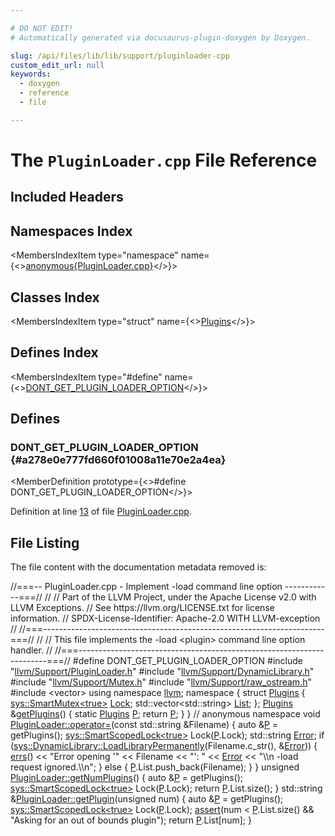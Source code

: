 ```yaml
---

# DO NOT EDIT!
# Automatically generated via docusaurus-plugin-doxygen by Doxygen.

slug: /api/files/lib/lib/support/pluginloader-cpp
custom_edit_url: null
keywords:
  - doxygen
  - reference
  - file

---
```





# The `PluginLoader.cpp` File Reference

<DoxygenPage pluginConfig={pluginConfig}>



## Included Headers

<IncludesList>
<IncludesListItem
  filePath="llvm/Support/PluginLoader.h"
  permalink="/docs/api/files/include/include/llvm/include/llvm/support/pluginloader-h"
  isLocal="true" />
<IncludesListItem
  filePath="llvm/Support/DynamicLibrary.h"
  permalink="/docs/api/files/include/include/llvm/include/llvm/support/dynamiclibrary-h"
  isLocal="true" />
<IncludesListItem
  filePath="llvm/Support/Mutex.h"
  permalink="/docs/api/files/include/include/llvm/include/llvm/support/mutex-h"
  isLocal="true" />
<IncludesListItem
  filePath="llvm/Support/raw_ostream.h"
  permalink="/docs/api/files/include/include/llvm/include/llvm/support/raw-ostream-h"
  isLocal="true" />
<IncludesListItem
  filePath="vector"
  permalink=""
  isLocal="false" />
</IncludesList>

## Namespaces Index

<MembersIndex>

<MembersIndexItem
  type="namespace"
  name={<><a href="/docs/api/namespaces/anonymous-pluginloader-cpp-">anonymous&#123;PluginLoader.cpp&#125;</a></>}>
</MembersIndexItem>

</MembersIndex>

## Classes Index

<MembersIndex>

<MembersIndexItem
  type="struct"
  name={<><a href="/docs/api/structs/anonymous-namespace-pluginloader-cpp-/plugins">Plugins</a></>}>
</MembersIndexItem>

</MembersIndex>

## Defines Index

<MembersIndex>

<MembersIndexItem
  type="#define"
  name={<><a href="#a278e0e777fd660f01008a11e70e2a4ea">DONT&#95;GET&#95;PLUGIN&#95;LOADER&#95;OPTION</a></>}>
</MembersIndexItem>

</MembersIndex>


<SectionDefinition>

## Defines

### DONT&#95;GET&#95;PLUGIN&#95;LOADER&#95;OPTION {#a278e0e777fd660f01008a11e70e2a4ea}

<MemberDefinition
  prototype={<>#define DONT&#95;GET&#95;PLUGIN&#95;LOADER&#95;OPTION</>}>

Definition at line <a href="#l00013">13</a> of file <a href="/docs/api/files/lib/lib/support/pluginloader-cpp">PluginLoader.cpp</a>.
</MemberDefinition>

</SectionDefinition>

## File Listing

The file content with the documentation metadata removed is:

<ProgramListing>

<Link id="l00001" /><CodeLine lineNumber="1"><span class="doxyHighlightComment">//===-- PluginLoader.cpp - Implement -load command line option ------------===//</span></CodeLine>
<Link id="l00002" /><CodeLine lineNumber="2"><span class="doxyHighlightComment">//</span></CodeLine>
<Link id="l00003" /><CodeLine lineNumber="3"><span class="doxyHighlightComment">// Part of the LLVM Project, under the Apache License v2.0 with LLVM Exceptions.</span></CodeLine>
<Link id="l00004" /><CodeLine lineNumber="4"><span class="doxyHighlightComment">// See https://llvm.org/LICENSE.txt for license information.</span></CodeLine>
<Link id="l00005" /><CodeLine lineNumber="5"><span class="doxyHighlightComment">// SPDX-License-Identifier: Apache-2.0 WITH LLVM-exception</span></CodeLine>
<Link id="l00006" /><CodeLine lineNumber="6"><span class="doxyHighlightComment">//</span></CodeLine>
<Link id="l00007" /><CodeLine lineNumber="7"><span class="doxyHighlightComment">//===----------------------------------------------------------------------===//</span></CodeLine>
<Link id="l00008" /><CodeLine lineNumber="8"><span class="doxyHighlightComment">//</span></CodeLine>
<Link id="l00009" /><CodeLine lineNumber="9"><span class="doxyHighlightComment">// This file implements the -load &lt;plugin&gt; command line option handler.</span></CodeLine>
<Link id="l00010" /><CodeLine lineNumber="10"><span class="doxyHighlightComment">//</span></CodeLine>
<Link id="l00011" /><CodeLine lineNumber="11"><span class="doxyHighlightComment">//===----------------------------------------------------------------------===//</span></CodeLine>
<Link id="l00012" /><CodeLine lineNumber="12"></CodeLine>
<Link id="l00013" /><CodeLine lineNumber="13" lineLink="#a278e0e777fd660f01008a11e70e2a4ea"><span class="doxyHighlightPreprocessor">#define DONT&#95;GET&#95;PLUGIN&#95;LOADER&#95;OPTION</span></CodeLine>
<Link id="l00014" /><CodeLine lineNumber="14"><span class="doxyHighlightPreprocessor">#include &quot;<a href="/docs/api/files/include/include/llvm/include/llvm/support/pluginloader-h">llvm/Support/PluginLoader.h</a>&quot;</span></CodeLine>
<Link id="l00015" /><CodeLine lineNumber="15"><span class="doxyHighlightPreprocessor">#include &quot;<a href="/docs/api/files/include/include/llvm/include/llvm/support/dynamiclibrary-h">llvm/Support/DynamicLibrary.h</a>&quot;</span></CodeLine>
<Link id="l00016" /><CodeLine lineNumber="16"><span class="doxyHighlightPreprocessor">#include &quot;<a href="/docs/api/files/include/include/llvm/include/llvm/support/mutex-h">llvm/Support/Mutex.h</a>&quot;</span></CodeLine>
<Link id="l00017" /><CodeLine lineNumber="17"><span class="doxyHighlightPreprocessor">#include &quot;<a href="/docs/api/files/include/include/llvm/include/llvm/support/raw-ostream-h">llvm/Support/raw&#95;ostream.h</a>&quot;</span></CodeLine>
<Link id="l00018" /><CodeLine lineNumber="18"><span class="doxyHighlightPreprocessor">#include &lt;vector&gt;</span></CodeLine>
<Link id="l00019" /><CodeLine lineNumber="19"><span class="doxyHighlightKeyword">using namespace </span><span class="doxyHighlight"><a href="/docs/api/namespaces/llvm">llvm</a>;</span></CodeLine>
<Link id="l00020" /><CodeLine lineNumber="20"></CodeLine>
<Link id="l00021" /><CodeLine lineNumber="21" lineLink="/docs/api/namespaces/anonymous-pluginloader-cpp-"><span class="doxyHighlightKeyword">namespace </span><span class="doxyHighlight">&#123;</span></CodeLine>
<Link id="l00022" /><CodeLine lineNumber="22"></CodeLine>
<Link id="l00023" /><CodeLine lineNumber="23" lineLink="/docs/api/structs/anonymous-namespace-pluginloader-cpp-/plugins"><span class="doxyHighlightKeyword">struct </span><span class="doxyHighlight"><a href="/docs/api/structs/anonymous-namespace-pluginloader-cpp-/plugins">Plugins</a> &#123;</span></CodeLine>
<Link id="l00024" /><CodeLine lineNumber="24" lineLink="/docs/api/structs/anonymous-namespace-pluginloader-cpp-/plugins/#ae359aa1d1f9ef28cac69b691f6e4bfa6"><span class="doxyHighlight">  <a href="/docs/api/classes/llvm/sys/smartmutex">sys::SmartMutex&lt;true&gt;</a> <a href="/docs/api/structs/anonymous-namespace-pluginloader-cpp-/plugins/#ae359aa1d1f9ef28cac69b691f6e4bfa6">Lock</a>;</span></CodeLine>
<Link id="l00025" /><CodeLine lineNumber="25" lineLink="/docs/api/structs/anonymous-namespace-pluginloader-cpp-/plugins/#aa27df4f8a421f8442568d12c167d6bd9"><span class="doxyHighlight">  std::vector&lt;std::string&gt; <a href="/docs/api/structs/anonymous-namespace-pluginloader-cpp-/plugins/#aa27df4f8a421f8442568d12c167d6bd9">List</a>;</span></CodeLine>
<Link id="l00026" /><CodeLine lineNumber="26"><span class="doxyHighlight">&#125;;</span></CodeLine>
<Link id="l00027" /><CodeLine lineNumber="27"></CodeLine>
<Link id="l00028" /><CodeLine lineNumber="28" lineLink="/docs/api/namespaces/anonymous-pluginloader-cpp-/#a2546ab5b8a5b51274662d66fb73ef68f"><span class="doxyHighlight"><a href="/docs/api/structs/anonymous-namespace-pluginloader-cpp-/plugins">Plugins</a> &amp;<a href="/docs/api/namespaces/anonymous-pluginloader-cpp-/#a2546ab5b8a5b51274662d66fb73ef68f">getPlugins</a>() &#123;</span></CodeLine>
<Link id="l00029" /><CodeLine lineNumber="29"><span class="doxyHighlight">  </span><span class="doxyHighlightKeyword">static</span><span class="doxyHighlight"> <a href="/docs/api/structs/anonymous-namespace-pluginloader-cpp-/plugins">Plugins</a> <a href="/docs/api/files/lib/lib/option/option-cpp/#a04665169063c8ca1f2ea96c27fc7c2b2">P</a>;</span></CodeLine>
<Link id="l00030" /><CodeLine lineNumber="30"><span class="doxyHighlight">  </span><span class="doxyHighlightKeywordFlow">return</span><span class="doxyHighlight"> <a href="/docs/api/files/lib/lib/option/option-cpp/#a04665169063c8ca1f2ea96c27fc7c2b2">P</a>;</span></CodeLine>
<Link id="l00031" /><CodeLine lineNumber="31"><span class="doxyHighlight">&#125;</span></CodeLine>
<Link id="l00032" /><CodeLine lineNumber="32"></CodeLine>
<Link id="l00033" /><CodeLine lineNumber="33"><span class="doxyHighlight">&#125; </span><span class="doxyHighlightComment">// anonymous namespace</span></CodeLine>
<Link id="l00034" /><CodeLine lineNumber="34"></CodeLine>
<Link id="l00035" /><CodeLine lineNumber="35" lineLink="/docs/api/structs/llvm/pluginloader/#ad128978e88e7b6b2c2c5ee07728c7cf3"><span class="doxyHighlightKeywordType">void</span><span class="doxyHighlight"> <a href="/docs/api/structs/llvm/pluginloader/#ad128978e88e7b6b2c2c5ee07728c7cf3">PluginLoader::operator=</a>(</span><span class="doxyHighlightKeyword">const</span><span class="doxyHighlight"> std::string &amp;Filename) &#123;</span></CodeLine>
<Link id="l00036" /><CodeLine lineNumber="36"><span class="doxyHighlight">  </span><span class="doxyHighlightKeyword">auto</span><span class="doxyHighlight"> &amp;<a href="/docs/api/files/lib/lib/option/option-cpp/#a04665169063c8ca1f2ea96c27fc7c2b2">P</a> = getPlugins();</span></CodeLine>
<Link id="l00037" /><CodeLine lineNumber="37"><span class="doxyHighlight">  <a href="/docs/api/namespaces/llvm/sys/#a1094ec958353ee43bd8ffd18187b1160">sys::SmartScopedLock&lt;true&gt;</a> Lock(<a href="/docs/api/files/lib/lib/option/option-cpp/#a04665169063c8ca1f2ea96c27fc7c2b2">P</a>.Lock);</span></CodeLine>
<Link id="l00038" /><CodeLine lineNumber="38"><span class="doxyHighlight">  std::string <a href="/docs/api/classes/llvm/error">Error</a>;</span></CodeLine>
<Link id="l00039" /><CodeLine lineNumber="39"><span class="doxyHighlight">  </span><span class="doxyHighlightKeywordFlow">if</span><span class="doxyHighlight"> (<a href="/docs/api/classes/llvm/sys/dynamiclibrary/#a53d32d3b3baefdec31d3d94b0586d437">sys::DynamicLibrary::LoadLibraryPermanently</a>(Filename.c&#95;str(), &amp;<a href="/docs/api/classes/llvm/error">Error</a>)) &#123;</span></CodeLine>
<Link id="l00040" /><CodeLine lineNumber="40"><span class="doxyHighlight">    <a href="/docs/api/namespaces/llvm/#a9a7b5c68c90f85baaedaa854cc5002cc">errs</a>() &lt;&lt; </span><span class="doxyHighlightStringLiteral">&quot;Error opening &#39;&quot;</span><span class="doxyHighlight"> &lt;&lt; Filename &lt;&lt; </span><span class="doxyHighlightStringLiteral">&quot;&#39;: &quot;</span><span class="doxyHighlight"> &lt;&lt; <a href="/docs/api/classes/llvm/error">Error</a></span></CodeLine>
<Link id="l00041" /><CodeLine lineNumber="41"><span class="doxyHighlight">           &lt;&lt; </span><span class="doxyHighlightStringLiteral">&quot;\\n  -load request ignored.\\n&quot;</span><span class="doxyHighlight">;</span></CodeLine>
<Link id="l00042" /><CodeLine lineNumber="42"><span class="doxyHighlight">  &#125; </span><span class="doxyHighlightKeywordFlow">else</span><span class="doxyHighlight"> &#123;</span></CodeLine>
<Link id="l00043" /><CodeLine lineNumber="43"><span class="doxyHighlight">    <a href="/docs/api/files/lib/lib/option/option-cpp/#a04665169063c8ca1f2ea96c27fc7c2b2">P</a>.List.push&#95;back(Filename);</span></CodeLine>
<Link id="l00044" /><CodeLine lineNumber="44"><span class="doxyHighlight">  &#125;</span></CodeLine>
<Link id="l00045" /><CodeLine lineNumber="45"><span class="doxyHighlight">&#125;</span></CodeLine>
<Link id="l00046" /><CodeLine lineNumber="46"></CodeLine>
<Link id="l00047" /><CodeLine lineNumber="47" lineLink="/docs/api/structs/llvm/pluginloader/#ab686a7d8ac6ada8d906e4fde2f36644c"><span class="doxyHighlightKeywordType">unsigned</span><span class="doxyHighlight"> <a href="/docs/api/structs/llvm/pluginloader/#ab686a7d8ac6ada8d906e4fde2f36644c">PluginLoader::getNumPlugins</a>() &#123;</span></CodeLine>
<Link id="l00048" /><CodeLine lineNumber="48"><span class="doxyHighlight">  </span><span class="doxyHighlightKeyword">auto</span><span class="doxyHighlight"> &amp;<a href="/docs/api/files/lib/lib/option/option-cpp/#a04665169063c8ca1f2ea96c27fc7c2b2">P</a> = getPlugins();</span></CodeLine>
<Link id="l00049" /><CodeLine lineNumber="49"><span class="doxyHighlight">  <a href="/docs/api/namespaces/llvm/sys/#a1094ec958353ee43bd8ffd18187b1160">sys::SmartScopedLock&lt;true&gt;</a> Lock(<a href="/docs/api/files/lib/lib/option/option-cpp/#a04665169063c8ca1f2ea96c27fc7c2b2">P</a>.Lock);</span></CodeLine>
<Link id="l00050" /><CodeLine lineNumber="50"><span class="doxyHighlight">  </span><span class="doxyHighlightKeywordFlow">return</span><span class="doxyHighlight"> <a href="/docs/api/files/lib/lib/option/option-cpp/#a04665169063c8ca1f2ea96c27fc7c2b2">P</a>.List.size();</span></CodeLine>
<Link id="l00051" /><CodeLine lineNumber="51"><span class="doxyHighlight">&#125;</span></CodeLine>
<Link id="l00052" /><CodeLine lineNumber="52"></CodeLine>
<Link id="l00053" /><CodeLine lineNumber="53" lineLink="/docs/api/structs/llvm/pluginloader/#a3753f43e0405ab852c573e23f2fcb21d"><span class="doxyHighlight">std::string &amp;<a href="/docs/api/structs/llvm/pluginloader/#a3753f43e0405ab852c573e23f2fcb21d">PluginLoader::getPlugin</a>(</span><span class="doxyHighlightKeywordType">unsigned</span><span class="doxyHighlight"> num) &#123;</span></CodeLine>
<Link id="l00054" /><CodeLine lineNumber="54"><span class="doxyHighlight">  </span><span class="doxyHighlightKeyword">auto</span><span class="doxyHighlight"> &amp;<a href="/docs/api/files/lib/lib/option/option-cpp/#a04665169063c8ca1f2ea96c27fc7c2b2">P</a> = getPlugins();</span></CodeLine>
<Link id="l00055" /><CodeLine lineNumber="55"><span class="doxyHighlight">  <a href="/docs/api/namespaces/llvm/sys/#a1094ec958353ee43bd8ffd18187b1160">sys::SmartScopedLock&lt;true&gt;</a> Lock(<a href="/docs/api/files/lib/lib/option/option-cpp/#a04665169063c8ca1f2ea96c27fc7c2b2">P</a>.Lock);</span></CodeLine>
<Link id="l00056" /><CodeLine lineNumber="56"><span class="doxyHighlight">  <a href="/docs/api/files/lib/lib/target/lib/target/amdgpu/silowercontrolflow-cpp/#a4868c5d81c5ccc98c47aeab6244346a0">assert</a>(num &lt; <a href="/docs/api/files/lib/lib/option/option-cpp/#a04665169063c8ca1f2ea96c27fc7c2b2">P</a>.List.size() &amp;&amp; </span><span class="doxyHighlightStringLiteral">&quot;Asking for an out of bounds plugin&quot;</span><span class="doxyHighlight">);</span></CodeLine>
<Link id="l00057" /><CodeLine lineNumber="57"><span class="doxyHighlight">  </span><span class="doxyHighlightKeywordFlow">return</span><span class="doxyHighlight"> <a href="/docs/api/files/lib/lib/option/option-cpp/#a04665169063c8ca1f2ea96c27fc7c2b2">P</a>.List&#91;num&#93;;</span></CodeLine>
<Link id="l00058" /><CodeLine lineNumber="58"><span class="doxyHighlight">&#125;</span></CodeLine>

</ProgramListing>


</DoxygenPage>
